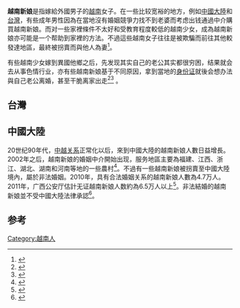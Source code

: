 '''越南新娘'''是指嫁給外國男子的[[越南|越南]]女子。在一些比较宽裕的地方，例如[[中國大陸|中國大陸]]和[[台灣|台灣]]，有些成年男性因為在當地沒有婚姻競爭力找不到老婆而考虑出钱通過中介購買越南新娘。而对一些家裡條件不太好和受教育程度較低的越南少女，成為越南新娘亦可能是一个帮助到家裡的方法。不過這些越南女子往往是被欺騙而前往其他較發達地區，最終被拐賣而與他人為妻<ref>{{Cite web|title=被拐来的“越南新娘” ——犯罪学的分析|url=http://qikan.chaoxing.com/detail_38502727e7500f2633cc64958d2d3b22a1a259ca69e719c11921b0a3ea255101fc1cf1fbb4666ae606bbc7c10bca8409da53694781651f07df6ca2826336e6a122e3f56c789c8d6eca45a4fdf0a6a0c920b88c6e534e6905ff2392838a1740b511270bb1d955dcf1adfd43ad95f43916|author=《警学研究》 2020年第3期 P7-19页}}</ref>。

有些越南少女嫁到異國他鄉之后，先发现其实自己的老公其实都很穷困，结果就会去从事色情行业，亦有些越南新娘基于不同原因，拿到當地的[[身份证|身份证]]就後会想办法與自己老公离婚，甚至干脆离家出走<ref>{{Cite web|title=「越南店」的越南新娘訴說辛酸|url=https://www.classic1314.net/vietnamese-bride-data/351.html|access-date=2021-05-03|work=經典越南新娘|language=zh-TW}}</ref><ref>{{Cite web|title=「厭世臭臉越南妻」失蹤已滿月！夫家不放棄找人 公公喊再加碼懸賞金|url=https://www.ctwant.com/article/113202|access-date=2021-05-03|work=www.ctwant.com|language=zh-TW}}</ref> 。

== 台灣 ==
{{main|越南配偶 (臺灣)}}
== 中國大陸 ==
20世纪90年代，[[中越關係|中越关系]]正常化以后，來到中國大陸的越南新娘人數日益增長。2002年之后，越南新娘的婚姻中介開始出现，服务地區主要為福建、江西、浙江、湖北、湖南和河南等地的一些農村<ref>{{Cite web|title=商品化婚姻与中国农村光棍游猎式相亲的婚姻风险*——基于“越南新娘”报道(2010-2016)的内容分析|url=http://qikan.chaoxing.com//detail_38502727e7500f26296e27af1470c30afa6352c746b8b0841921b0a3ea255101fc1cf1fbb4666ae6cf8dbb18974184255208bc4c9ee67b05774ecf68858e99e709762f7dcb5825f6661f9c60f1d441f0|author=《现代传播-中国传媒大学学报》 2017年第11期 P60-66页}}</ref>。不過有一些越南新娘被拐賣至中國大陸境內，屬於非法婚姻。2010年，具有合法婚姻关系的越南新娘人數為4.7万人。2011年，广西公安厅估計无证越南新娘人数約為6.5万人以上<ref>{{Cite web|title=越南新娘文化协商策略初探——基于地缘文化差异的对比研究|url=http://qikan.chaoxing.com//detail_38502727e7500f2601623ae9c129c1c4d856c4f829121ab81921b0a3ea255101fc1cf1fbb4666ae6baee59f58de28831b438fc25141fbaff4bf3a6ff39abe6a23bc2dbaab7276ee1ed6cf00d1661165c|author=《新疆师范大学学报(汉文哲学社会科学版)》 2017年第1期 P138-145页}}</ref>。非法結婚的越南新娘並不受中國大陸法律承認<ref>{{Cite web|title=关于越南新娘问题的再研究|url=http://qikan.chaoxing.com//detail_38502727e7500f268b80669e4705fabe8ca5008134ca22011921b0a3ea255101fc1cf1fbb4666ae6172938596226bf2e9e53ba9186ef5704f27f05889139594b51789f2be3115960f948fa6a127f8a30|author=《中国经贸导刊(理论版)》 2019年第7期}}</ref>。

== 参考 ==
<references />

[[Category:越南人|Category:越南人]]